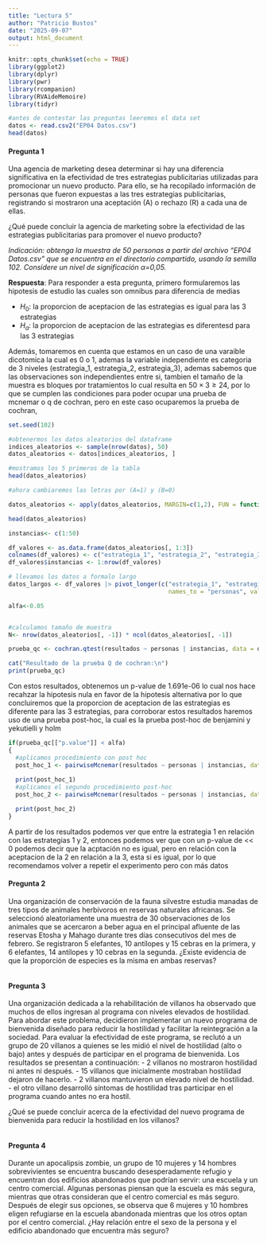 ```yaml
---
title: "Lectura 5"
author: "Patricio Bustos"
date: "2025-09-07"
output: html_document
---
```


```r
knitr::opts_chunk$set(echo = TRUE)
library(ggplot2)
library(dplyr)
library(pwr)
library(rcompanion)
library(RVAideMemoire)
library(tidyr)
```

```r
#antes de contestar las preguntas leeremos el data set
datos <- read.csv2("EP04 Datos.csv")
head(datos)
```

<h4> **Pregunta 1** </h4>

Una agencia de marketing desea determinar si hay una diferencia significativa en la efectividad de tres estrategias publicitarias utilizadas para promocionar un nuevo producto. Para ello, se ha recopilado información de personas que fueron expuestas a las tres estrategias publicitarias, registrando si mostraron una aceptación (A) o rechazo (R) a cada una de ellas.

¿Qué puede concluir la agencia de marketing sobre la efectividad de las estrategias publicitarias para promover el nuevo producto?

*Indicación: obtenga la muestra de 50 personas a partir del archivo “EP04 Datos.csv” que se encuentra en el directorio compartido, usando la semilla 102. Considere un nivel de significación α=0,05.*

**Respuesta**: Para responder a esta pregunta, primero formularemos las hipotesis de estudio las cuales son omnibus para diferencia de medias

- $H_0$: la proporcion de aceptacion de las estrategias es igual para las 3 estrategias
- $H_a$: la proporcion de aceptacion de las estrategias es diferentesd para las 3 estrategias

Además, tomaremos en cuenta que estamos en un caso de una varaible dicotomica la cual es 0 o 1, ademas la variable independiente es categoria de 3 niveles (estrategia_1, estrategia_2, estrategia_3), ademas sabemos que las observaciones son independientes entre si, tambien el tamaño de la muestra es bloques por tratamientos lo cual resulta en  $50\times 3 \geq 24$, por lo que se cumplen las condiciones para poder ocupar una prueba de mcnemar o q de cochran, pero en este caso ocuparemos la prueba de cochran, 

```r
set.seed(102)

#obtenermos los datos aleatorios del dataframe
indices_aleatorios <- sample(nrow(datos), 50)
datos_aleatorios <- datos[indices_aleatorios, ]

#mostramos los 5 primeros de la tabla
head(datos_aleatorios)

#ahora cambiaremos las letras por (A=1) y (B=0)

datos_aleatorios <- apply(datos_aleatorios, MARGIN=c(1,2), FUN = function(x) ifelse(x=="A",1,0) )

head(datos_aleatorios)

instancias<- c(1:50)

df_valores <- as.data.frame(datos_aleatorios[, 1:3])
colnames(df_valores) <- c("estrategia_1", "estrategia_2", "estrategia_3")
df_valores$instancias <- 1:nrow(df_valores)

# llevamos los datos a formalo largo
datos_largos <- df_valores |> pivot_longer(c("estrategia_1", "estrategia_2", "estrategia_3"),
                                             names_to = "personas", values_to = "resultados") |> mutate_at(c("instancias", "personas"), as.factor)

alfa<-0.05


#calculamos tamaño de muestra
N<- nrow(datos_aleatorios[, -1]) * ncol(datos_aleatorios[, -1])

prueba_qc <- cochran.qtest(resultados ~ personas | instancias, data = datos_largos, alpha = alfa)

cat("Resultado de la prueba Q de cochran:\n")
print(prueba_qc)
```

Con estos resultados, obtenemos un p-value de 1.691e-06 lo cual nos hace recahzar la hipotesis nula en favor de la hipotesis alternativa por lo que concluiremos que la proporcion de aceptacion de las estrategias es diferente para las 3 estrategias, para corroborar estos resultados haremos uso de una prueba post-hoc, la cual es la prueba post-hoc de benjamini y yekutielli y holm

```r
if(prueba_qc[["p.value"]] < alfa)
{
  #aplicamos procedimiento con post hoc
  post_hoc_1 <- pairwiseMcnemar(resultados ~ personas | instancias, data = datos_largos, test="mcnemar", correct=FALSE, method = "holm")
  
  print(post_hoc_1)
  #aplicamos el segundo procedimiento post-hoc
  post_hoc_2 <- pairwiseMcnemar(resultados ~ personas | instancias, data = datos_largos, test="mcnemar", correct=FALSE, method = "BY")

  print(post_hoc_2)  
}
```

A partir de los resultados podemos ver que entre la estrategia 1 en relación con las estrategias 1 y 2, entonces podemos ver que con un p-value de << 0 podemos decir que la acptación no es igual, pero en relación con la aceptacion de la 2 en relación a la 3, esta si es igual, por lo que recomendamos volver a repetir el experimento pero con más datos

<h4> **Pregunta 2** </h4>

Una organización de conservación de la fauna silvestre estudia manadas de tres tipos de animales herbívoros en reservas naturales africanas. Se seleccionó aleatoriamente una muestra de 30 observaciones de los animales que se acercaron a beber agua en el principal afluente de las reservas Etosha y Mahago durante tres días consecutivos del mes de febrero. Se registraron 5 elefantes, 10 antílopes y 15 cebras en la primera, y 6 elefantes, 14 antílopes y 10 cebras en la segunda.
¿Existe evidencia de que la proporción de especies es la misma en ambas reservas?


```r
```

<h4> **Pregunta 3** </h4>

Una organización dedicada a la rehabilitación de villanos ha observado que muchos de ellos ingresan al programa con niveles elevados de hostilidad. Para abordar este problema, decidieron implementar un nuevo programa de bienvenida diseñado para reducir la hostilidad y facilitar la reintegración a la sociedad. Para evaluar la efectividad de este programa, se reclutó a un grupo de 20 villanos a quienes se les midió el nivel de hostilidad (alto o bajo) antes y después de participar en el programa de bienvenida. Los resultados se presentan a continuación:
- 2 villanos no mostraron hostilidad ni antes ni después.
- 15 villanos que inicialmente mostraban hostilidad dejaron de hacerlo.
- 2 villanos mantuvieron un elevado nivel de hostilidad.
- el otro villano desarrolló síntomas de hostilidad tras participar en el programa cuando antes no era hostil.

¿Qué se puede concluir acerca de la efectividad del nuevo programa de bienvenida para reducir la hostilidad en los villanos?


```r
```

<h4> **Pregunta 4** </h4>

Durante un apocalipsis zombie, un grupo de 10 mujeres y 14 hombres sobrevivientes se encuentra buscando desesperadamente refugio y encuentran dos edificios abandonados que podrían servir: una escuela y un centro comercial. Algunas personas piensan que la escuela es más segura, mientras que otras consideran que el centro comercial es más seguro. Después de elegir sus opciones, se observa que 6 mujeres y 10 hombres eligen refugiarse en la escuela abandonada mientras que los otros optan por el centro comercial.
¿Hay relación entre el sexo de la persona y el edificio abandonado que encuentra más seguro?

